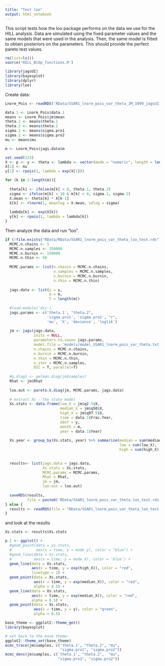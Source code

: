 ```yaml
---
title: "Test loo"
output: html_notebook
---
```


This script tests how the loo package performs on the data we use for the HILL analysis. Data are simulated using the fixed parameter values and the same models that were used in the analysis. Then, the same model is fitted to obtain posteriors on the parameters. This should provide the perfect pareto test values.

```r
rm(list=ls())
source('HILL_BiOp_functions.R')

library(jagsUI)
library(bayesplot)
library(dplyr)
library(loo)
```

Create data:
```r
Lnorm_Pois <- readRDS('RData/SSAR1_lnorm_pois_var_theta_JM_1999_jagsUI_2018-09-25.rds')

data.1 <- Lnorm_Pois$data.1
means <- Lnorm_Pois$jm$mean
theta.1 <- means$theta.1
theta.2 <- means$theta.2
sigma.1 <- means$sigma.pro1
sigma.2 <- means$sigma.pro2
mu <- means$mu

m <- Lnorm_Pois$jags.data$m

set.seed(123)
X <- p <- y <- theta <- lambda <- vector(mode = "numeric", length = length(m))
X[1] <- mu
y[1] <- rpois(1, lambda = exp(X[1]))

for (k in 2:length(m)){
  
  theta[k] <- ifelse(m[k] < 8, theta.1, theta.2)
  sigma <- ifelse(m[k] < 10 & m[k] > 4, sigma.1, sigma.2)
  X.mean <- theta[k] * X[k-1]
  X[k] <- rlnorm(1, meanlog = X.mean, sdlog = sigma)
  
  lambda[k] <- exp(X[k])
  y[k] <- rpois(1, lambda = lambda[k])
}

```

Then analyze the data and run "loo".

```r
if (!file.exists("RData/RData/SSAR1_lnorm_pois_var_theta_loo_test.rds")){
  MCMC.n.chains <- 5
  MCMC.n.samples <- 250000
  MCMC.n.burnin <- 150000
  MCMC.n.thin <- 50
  
  MCMC.params <- list(n.chains = MCMC.n.chains,
                      n.samples = MCMC.n.samples,
                      n.burnin = MCMC.n.burnin,
                      n.thin = MCMC.n.thin)
  
  jags.data <- list(y = y,
                    m = m,
                    T = length(m))
  
  #load.module('dic')
  jags.params <- c('theta.1', "theta.2",
                   'sigma.pro1', 'sigma.pro2', "r",
                   'mu', 'X', 'deviance', 'loglik')
  
  jm <- jags(jags.data,
             inits = NULL,
             parameters.to.save= jags.params,
             model.file = 'models/model_SSAR1_lnorm_pois_var_theta.txt',
             n.chains = MCMC.n.chains,
             n.burnin = MCMC.n.burnin,
             n.thin = MCMC.n.thin,
             n.iter = MCMC.n.samples,
             DIC = T, parallel=T)
  
  #g.diag1 <- gelman.diag(jm$samples)
  Rhat <- jm$Rhat
  
  loo.out <- pareto.k.diag(jm, MCMC.params, jags.data)
  
  # extract Xs - the state model
  Xs.stats <- data.frame(low_X = jm$q2.5$X,
                         median_X = jm$q50$X,
                         high_X = jm$q97.5$X,
                         time = data.1$Frac.Year,
                         obsY = y,
                         month = m,
                         year = data.1$Year)
  
  Xs.year <- group_by(Xs.stats, year) %>% summarize(median = sum(median_X),
                                                    low = sum(low_X),
                                                    high = sum(high_X))
  
  
  results<- list(jags.data = jags.data,
                 Xs.stats = Xs.stats,
                 MCMC.params = MCMC.params,
                 Rhat = Rhat,
                 jm = jm,
                 loo.out = loo.out)
  
  saveRDS(results,
          file = paste0('RData/SSAR1_lnorm_pois_var_theta_loo_test.rds'))
} else {
  results <- readRDS(file = "RData/SSAR1_lnorm_pois_var_theta_loo_test.rds")
}

```

and look at the results

```r
Xs.stats <- results$Xs.stats

p.1 <- ggplot() +
  #geom_point(data = ys.stats,
  #           aes(x = time, y = mode_y), color = "blue") +
  #geom_line(data = Xs.stats,
  #          aes(x = time, y = mode_X), color = 'blue') +
  geom_line(data = Xs.stats,
            aes(x = time, y = exp(high_X)), color = "red",
            linetype = 2) +
  geom_point(data = Xs.stats,
             aes(x = time, y = exp(median_X)), color = "red",
             alpha = 0.5) +
  geom_line(data = Xs.stats,
            aes(x = time, y = exp(median_X)), color = "red",
            alpha = 0.5) +
  geom_point(data = Xs.stats,
             aes(x = time, y = y), color = "green",
             alpha = 0.5)

base_theme <- ggplot2::theme_get()
library(bayesplot)

# set back to the base theme:
ggplot2::theme_set(base_theme)
mcmc_trace(jm$samples, c('theta.1', "theta.2", "mu",
                         "sigma.pro1", "sigma.pro2"))
mcmc_dens(jm$samples, c('theta.1', "theta.2",  "mu",
                        "sigma.pro1", "sigma.pro2"))

```

